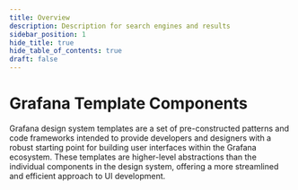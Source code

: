 ```yaml
---
title: Overview
description: Description for search engines and results
sidebar_position: 1
hide_title: true
hide_table_of_contents: true
draft: false
---
```


# Grafana Template Components

Grafana design system templates are a set of pre-constructed patterns and code frameworks intended to provide developers and designers with a robust starting point for building user interfaces within the Grafana ecosystem. These templates are higher-level abstractions than the individual components in the design system, offering a more streamlined and efficient approach to UI development.
